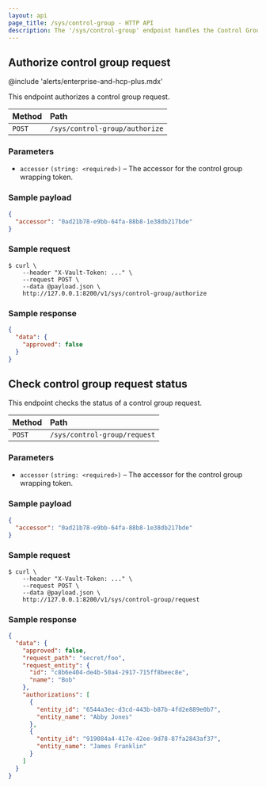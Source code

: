 ```yaml
---
layout: api
page_title: /sys/control-group - HTTP API
description: The '/sys/control-group' endpoint handles the Control Group workflow.
---
```


## Authorize control group request

@include 'alerts/enterprise-and-hcp-plus.mdx'

This endpoint authorizes a control group request.

| Method | Path                           |
| :----- | :----------------------------- |
| `POST` | `/sys/control-group/authorize` |

### Parameters

- `accessor` `(string: <required>)` – The accessor for the control group wrapping token.

### Sample payload

```json
{
  "accessor": "0ad21b78-e9bb-64fa-88b8-1e38db217bde"
}
```

### Sample request

```shell-session
$ curl \
    --header "X-Vault-Token: ..." \
    --request POST \
    --data @payload.json \
    http://127.0.0.1:8200/v1/sys/control-group/authorize
```

### Sample response

```json
{
  "data": {
    "approved": false
  }
}
```

## Check control group request status

This endpoint checks the status of a control group request.

| Method | Path                         |
| :----- | :--------------------------- |
| `POST` | `/sys/control-group/request` |

### Parameters

- `accessor` `(string: <required>)` – The accessor for the control group wrapping token.

### Sample payload

```json
{
  "accessor": "0ad21b78-e9bb-64fa-88b8-1e38db217bde"
}
```

### Sample request

```shell-session
$ curl \
    --header "X-Vault-Token: ..." \
    --request POST \
    --data @payload.json \
    http://127.0.0.1:8200/v1/sys/control-group/request
```

### Sample response

```json
{
  "data": {
    "approved": false,
    "request_path": "secret/foo",
    "request_entity": {
      "id": "c8b6e404-de4b-50a4-2917-715ff8beec8e",
      "name": "Bob"
    },
    "authorizations": [
      {
        "entity_id": "6544a3ec-d3cd-443b-b87b-4fd2e889e0b7",
        "entity_name": "Abby Jones"
      },
      {
        "entity_id": "919084a4-417e-42ee-9d78-87fa2843af37",
        "entity_name": "James Franklin"
      }
    ]
  }
}
```
